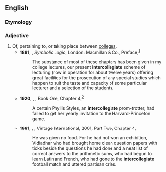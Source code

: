 ==English==

===Etymology===
{{prefix|en|inter|collegiate}}

===Adjective===
{{en-adj|-}}

# Of, pertaining to, or taking place between [[college]]s.
#* '''1881''', {{w|John Venn}}, ''Symbolic Logic'', London: Macmillan & Co., Preface,<sup>[https://babel.hathitrust.org/cgi/pt?id=mdp.39015065773254;view=1up;seq=5]</sup>
#*: The substance of most of these chapters has been given in my college lectures, our present '''intercollegiate''' scheme of lecturing (now in operation for about twelve years) offering great facilities for the prosecution of any special studies which happen to suit the taste and capacity of some particular lecturer and a selection of the students.
#* '''1920''', {{w|F. Scott Fitzgerald}}, ''{{w|This Side of Paradise}}'', Book One, Chapter 4,<sup>[http://www.gutenberg.org/files/805/805-h/805-h.htm]</sup>
#*: A certain Phyllis Styles, an '''intercollegiate''' prom-trotter, had failed to get her yearly invitation to the Harvard-Princeton game.
#* '''1961''', {{w|V. S. Naipaul}}, ''{{w|A House for Mr Biswas}}'', Vintage International, 2001, Part Two, Chapter 4,
#*: He was given no food. For he had not won an exhibition, Vidiadhar who had brought home clean question papers with ticks beside the questions he had done and a neat list of correct answers to the arithmetic sums, who had begun to learn Latin and French, who had gone to the '''intercollegiate''' football match and uttered partisan cries.